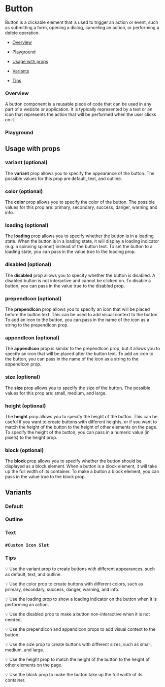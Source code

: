 
<Meta of={ButtonStories} />

# Button

Button is a clickable element that is used to trigger an action or event, such as submitting a form, opening a dialog, canceling an action, or performing a delete operation.

- [Overview](#overview)

- [Playground](#playground)

- [Usage with props](#usage)

- [Variants](#variants)

- [Tips](#tips)

### Overview <a id="overview" />

A button component is a reusable piece of code that can be used in any part of a website or application. It is typically represented by a text or an icon that represents the action that will be performed when the user clicks on it.

<Canvas>
  <Story of={ButtonStories.Overview} />
</Canvas>

### Playground <a id="playground" />

<Controls
  of={ButtonStories.Overview}
  exclude={/^(click|content|default|custom-icon|on.*)$/}
/>

## Usage with props <a id="usage" />

### variant (optional)

The **variant** prop allows you to specify the appearance of the button. The possible values for this prop are default, text, and outline.

### color (optional)

The **color** prop allows you to specify the color of the button. The possible values for this prop are: primary, secondary, success, danger, warning and info.

### loading (optional)

The **loading** prop allows you to specify whether the button is in a loading state. When the button is in a loading state, it will display a loading indicator (e.g. a spinning spinner) instead of the button text.
To set the button to a loading state, you can pass in the value true to the loading prop.

### disabled (optional)

The **disabled** prop allows you to specify whether the button is disabled. A disabled button is not interactive and cannot be clicked on.
To disable a button, you can pass in the value true to the disabled prop.

### prependIcon (optional)

The **prependIcon** prop allows you to specify an icon that will be placed before the button text. This can be used to add visual context to the button.
To add an icon to the button, you can pass in the name of the icon as a string to the prependIcon prop.

### appendIcon (optional)

The **appendIcon** prop is similar to the prependIcon prop, but it allows you to specify an icon that will be placed after the button text.
To add an icon to the button, you can pass in the name of the icon as a string to the appendIcon prop.

### size (optional)

The **size** prop allows you to specify the size of the button. The possible values for this prop are: small, medium, and large.

### height (optional)

The **height** prop allows you to specify the height of the button. This can be useful if you want to create buttons with different heights, or if you want to match the height of the button to the height of other elements on the page.
To specify the height of the button, you can pass in a numeric value (in pixels) to the height prop.

### block (optional)

The **block** prop allows you to specify whether the button should be displayed as a block element. When a button is a block element, it will take up the full width of its container.
To make a button a block element, you can pass in the value true to the block prop.

## Variants <a id="variants" />

### Default

<Canvas>
  <Story of={ButtonStories.Default} />
</Canvas>

### Outline

<Canvas>
  <Story of={ButtonStories.Outline} />
</Canvas>

### Text

<Canvas>
  <Story of={ButtonStories.Text} />
</Canvas>

### `#Custom Icon Slot`

<Canvas>
  <Story of={ButtonStories.CustomIcon} />
</Canvas>

### Tips <a id="tips" />

💡 Use the variant prop to create buttons with different appearances, such as default, text, and outline.

💡 Use the color prop to create buttons with different colors, such as primary, secondary, success, danger, warning, and info.

💡 Use the loading prop to show a loading indicator on the button when it is performing an action.

💡 Use the disabled prop to make a button non-interactive when it is not needed.

💡 Use the prependIcon and appendIcon props to add visual context to the button.

💡 Use the size prop to create buttons with different sizes, such as small, medium, and large.

💡 Use the height prop to match the height of the button to the height of other elements on the page.

💡 Use the block prop to make the button take up the full width of its container.
